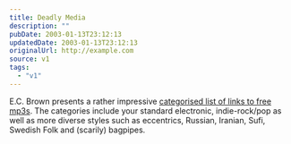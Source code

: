 ```yaml
---
title: Deadly Media
description: ""
pubDate: 2003-01-13T23:12:13
updatedDate: 2003-01-13T23:12:13
originalUrl: http://example.com
source: v1
tags:
  - "v1"
---
```


E.C. Brown presents a rather impressive [categorised list of links to free mp3s][1]. The categories include your standard electronic, indie-rock/pop as well as more diverse styles such as eccentrics, Russian, Iranian, Sufi, Swedish Folk and (scarily) bagpipes.

[1]: http://www.kittyspit.net/erik/mp3/linkpage.html "EC Brown: MP3 links archive"
